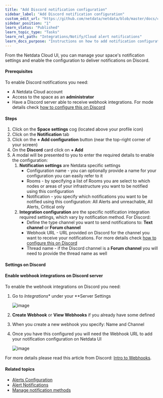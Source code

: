 ```yaml
---
title: "Add Discord notification configuration"
sidebar_label: "Add Discord notification configuration"
custom_edit_url: "https://github.com/netdata/netdata/blob/master/docs/cloud/alerts-notifications/add-discord-notification-configuration.md"
sidebar_position: "1"
learn_status: "Published"
learn_topic_type: "Tasks"
learn_rel_path: "Integrations/Notify/Cloud alert notifications"
learn_docs_purpose: "Instructions on how to add notification configuration for Discord"
---
```


From the Netdata Cloud UI, you can manage your space's notification settings and enable the configuration to deliver notifications on Discord.

#### Prerequisites

To enable Discord notifications you need:

- A Netdata Cloud account
- Access to the space as an **administrator**
- Have a Discord server able to receive webhook integrations. For mode details check [how to configure this on Discord](#settings-on-discord)

#### Steps

1. Click on the **Space settings** cog (located above your profile icon)
1. Click on the **Notification** tab
1. Click on the **+ Add configuration** button (near the top-right corner of your screen)
1. On the **Discord** card click on **+ Add**
1. A modal will be presented to you to enter the required details to enable the configuration:
   1. **Notification settings** are Netdata specific settings
      - Configuration name - you can optionally provide a name for your configuration  you can easily refer to it
      - Rooms - by specifying a list of Rooms you are select to which nodes or areas of your infrastructure you want to be notified using this configuration
      - Notification - you specify which notifications you want to be notified using this configuration: All Alerts and unreachable, All Alerts, Critical only
   1. **Integration configuration** are the specific notification integration required settings, which vary by notification method. For Discord:
      - Define the type channel you want to send notifications to: **Text channel** or **Forum channel**
      - Webhook URL - URL provided on Discord for the channel you want to receive your notifications. For more details check [how to configure this on Discord](#settings-on-discord)
      - Thread name - if the Discord channel is a **Forum channel** you will need to provide the thread name as well

#### Settings on Discord

#### Enable webhook integrations on Discord server

To enable the webhook integrations on Discord you need:
1. Go to *Integrations** under your **Server Settings

   ![image](https://user-images.githubusercontent.com/82235632/214091719-89372894-d67f-4ec5-98d0-57c7d4256ebf.png)

1. **Create Webhook** or **View Webhooks** if you already have some defined
1. When you create a new webhook you specify: Name and Channel
1. Once you have this configured you will need the Webhook URL to add your notification configuration on Netdata UI

   ![image](https://user-images.githubusercontent.com/82235632/214092713-d16389e3-080f-4e1c-b150-c0fccbf4570e.png)

For more details please read this article from Discord: [Intro to Webhooks](https://support.discord.com/hc/en-us/articles/228383668).

#### Related topics

- [Alerts Configuration](/docs/nightly/concepts/health-monitoring)
- [Alert Notifications](https://github.com/netdata/netdata/blob/master/docs/cloud/alerts-notifications/notifications.md)
- [Manage notification methods](/docs/nightly/integrations/notify/cloud-alert-notifications/manage-notification-methods)
